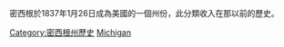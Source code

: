 密西根於1837年1月26日成為美國的一個州份，此分類收入在那以前的歷史。

[[Category:密西根州歷史|Category:密西根州歷史]]
[[Category:建國前美國各州的歷史|Michigan]]
